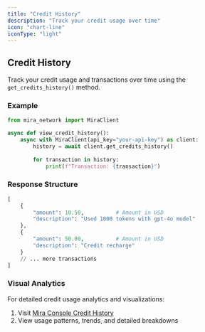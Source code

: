 ```yaml
---
title: "Credit History"
description: "Track your credit usage over time"
icon: "chart-line"
iconType: "light"
---
```


## Credit History

Track your credit usage and transactions over time using the `get_credits_history()` method.

### Example

```python
from mira_network import MiraClient

async def view_credit_history():
    async with MiraClient(api_key="your-api-key") as client:
        history = await client.get_credits_history()
        
        for transaction in history:
            print(f"Transaction: {transaction}")
```

### Response Structure

```python
[
    {
        "amount": 10.50,          # Amount in USD
        "description": "Used 1000 tokens with gpt-4o model"
    },
    {
        "amount": 50.00,          # Amount in USD
        "description": "Credit recharge"
    }
    // ... more transactions
]
```

### Visual Analytics

For detailed credit usage analytics and visualizations:
1. Visit [Mira Console Credit History](https://console.mira.network/credit-history)
2. View usage patterns, trends, and detailed breakdowns